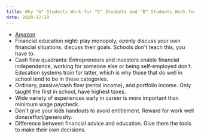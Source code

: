 ```yaml
---
title: Why "A" Students Work for "C" Students and "B" Students Work for the Government by Robert T. Kiyosaki
date: 2020-12-28
---
```


- [Amazon](https://amzn.to/3htFa9G)
- Financial education night: play monopoly, openly discuss your own financial situations, discuss their goals. Schools don't teach this, you have to.
- Cash flow quadrants: Entrepreneurs and investors enable financial independence, working for someone else or being self-employed don't. Education systems train for latter, which is why those that do well in school tend to be in these categories.
- Ordinary, passive/cash flow (rental income), and portfolio income. Only taught the first in school, have highest taxes.
- Wide variety of experiences early in career is more important than minimum wage paycheck.
- Don't give your kids handouts to avoid entitlement. Reward for work well done/effort/generosity.
- Difference between financial advice and education. Give them the tools to make their own decisions.
